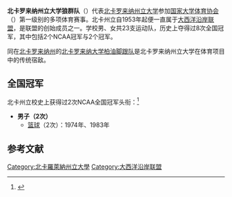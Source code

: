 {{Infobox school athletics
| name            = 北卡罗来纳州立大学狼群队
| logo            = North Carolina State University Athletic logo.svg
| logo_width      = 120
| university      = [[北卡罗来纳州立大学|北卡罗来纳州立大学]]
| association     = NCAA
| conference      = [[大西洋沿岸联盟|大西洋沿岸联盟]]、{{link-en|东大西洋体操联盟|East Atlantic Gymnastics League}}、{{link-en|大美国步枪联盟|Great America Rifle Conference}}
| division        = 第一级别
| director        = Debbie Yow
| city            = [[北卡罗来纳州|北卡罗来纳州]][[罗利_(北卡罗来纳州)|罗利]]
| state           = 
| teams           = 23
| stadium         = Carter-Finley Stadium
| basketballarena = [[PNC體育館|PNC體育館]]
| baseballfield   = Doak Field
| arena2          = Reynolds Coliseum
| mascot          = Mr. Wuf & Mrs. Wuf
| nickname        = Wolfpack
| pageurl         = http://gopack.com/
}}
'''北卡罗来纳州立大学狼群队'''（{{lang-en|NC State Wolfpack}}）代表[[北卡罗来纳州立大学|北卡罗来纳州立大学]]参加[[国家大学体育协会|国家大学体育协会]]（{{lang|en|NCAA}}）第一级别的多项体育赛事。北卡州立自1953年起便一直属于[[大西洋沿岸联盟|大西洋沿岸联盟]]，是联盟的创始成员之一。学校男、女共23支运动队，历史上夺得过8次全国冠军，其中包括2个NCAA冠军与2个{{link-en|女子校际体育协会|Association for Intercollegiate Athletics for Women}}冠军。

同在[[北卡罗来纳州|北卡罗来纳州]]的[[北卡罗来纳大学柏油脚跟队|北卡罗来纳大学柏油脚跟队]]是北卡罗来纳州立大学在体育项目中的传统宿敌。

== 全国冠军 ==
北卡州立校史上获得过2次NCAA全国冠军头衔：<ref>{{Cite web |url=http://fs.ncaa.org/Docs/stats/champs_records_book/Overall.pdf |title=存档副本 |accessdate=2016-10-08 |archive-date=2014-03-20 |archive-url=https://web.archive.org/web/20140320185655/http://fs.ncaa.org/Docs/stats/champs_records_book/Overall.pdf |dead-url=no }}</ref>
*'''男子（2次）'''
**[[NCAA一级男子篮球锦标赛|篮球]]（2次）：1974年、1983年

== 参考文献 ==
{{reflist}}

{{ACC}}

[[Category:北卡羅萊納州立大學|Category:北卡羅萊納州立大學]]
[[Category:大西洋沿岸联盟|Category:大西洋沿岸联盟]]